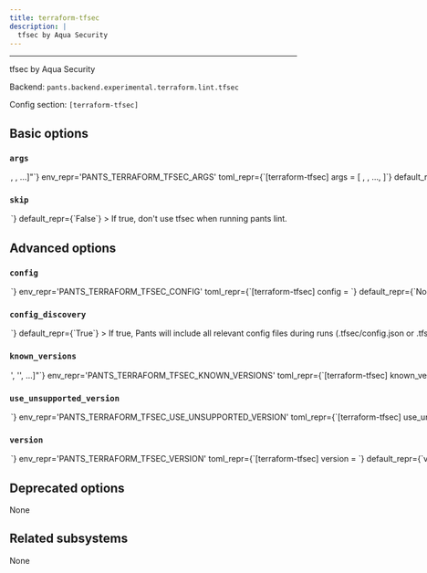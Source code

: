 ```yaml
---
title: terraform-tfsec
description: |
  tfsec by Aqua Security
---
```



---

tfsec by Aqua Security

Backend: <span className="color--primary">`pants.backend.experimental.terraform.lint.tfsec`</span>

Config section: <span className="color--primary">`[terraform-tfsec]`</span>

<span className={styles.options}>

## Basic options

### `args`

<Option
  cli_repr={`--terraform-tfsec-args="[<shell_str>, <shell_str>, ...]"`}
  env_repr='PANTS_TERRAFORM_TFSEC_ARGS'
  toml_repr={`[terraform-tfsec]
args = [
    <shell_str>,
    <shell_str>,
    ...,
]`}
  default_repr={`[]`}
>

Arguments to pass directly to tfsec, e.g. `--terraform-tfsec-args='--minimum-severity=MEDIUM'`.

</Option>

### `skip`

<Option
  cli_repr={`--[no-]terraform-tfsec-skip`}
  env_repr='PANTS_TERRAFORM_TFSEC_SKIP'
  toml_repr={`[terraform-tfsec]
skip = <bool>`}
  default_repr={`False`}
>

If true, don&#x27;t use tfsec when running `pants lint`.

</Option>

## Advanced options

### `config`

<Option
  cli_repr={`--terraform-tfsec-config=<file_option>`}
  env_repr='PANTS_TERRAFORM_TFSEC_CONFIG'
  toml_repr={`[terraform-tfsec]
config = <file_option>`}
  default_repr={`None`}
>

Path to the tfsec config file (https://aquasecurity.github.io/tfsec/latest/guides/configuration/config/)

Setting this option will disable `[terraform-tfsec].config_discovery`. Use this option if the config is located in a non-standard location.

</Option>

### `config_discovery`

<Option
  cli_repr={`--[no-]terraform-tfsec-config-discovery`}
  env_repr='PANTS_TERRAFORM_TFSEC_CONFIG_DISCOVERY'
  toml_repr={`[terraform-tfsec]
config_discovery = <bool>`}
  default_repr={`True`}
>

If true, Pants will include all relevant config files during runs (`.tfsec/config.json` or `.tfsec/config.yml`). Note that you will have to tell Pants to include this file by adding `"!.tfsec/"` to `[global].pants_ignore.add`.

Use `[terraform-tfsec].config` instead if your config is in a non-standard location.

</Option>

### `known_versions`

<Option
  cli_repr={`--terraform-tfsec-known-versions="['<str>', '<str>', ...]"`}
  env_repr='PANTS_TERRAFORM_TFSEC_KNOWN_VERSIONS'
  toml_repr={`[terraform-tfsec]
known_versions = [
    '<str>',
    '<str>',
    ...,
]`}
  default_repr={`[\n  "v1.28.1|linux_x86_64|57b902b31da3eed12448a4e82a8aca30477e4bcd1bf99e3f65310eae0889f88d|26427634",\n  "v1.28.1|linux_arm64 |20daad803d2a7a781f2ef0ee72ba4ed4ae17dcb41a43a330ae7b98347762bec9|24299157",\n  "v1.28.1|macos_x86_64|6d9f5a747b1fcc1b6c314d30f4ff4d753371e5690309a99a5dd653d719d20d2d|27293876",\n  "v1.28.1|macos_arm64 |6d664dcdd37e2809d1b4f14b310ccda0973b4a29e4624e902286e4964d101e22|26478632"\n]`}
>

Known versions to verify downloads against.

Each element is a pipe-separated string of `version|platform|sha256|length` or
`version|platform|sha256|length|url_override`, where:

- `version` is the version string
- `platform` is one of `[linux_arm64,linux_x86_64,macos_arm64,macos_x86_64]`
- `sha256` is the 64-character hex representation of the expected sha256
  digest of the download file, as emitted by `shasum -a 256`
- `length` is the expected length of the download file in bytes, as emitted by
  `wc -c`
- (Optional) `url_override` is a specific url to use instead of the normally
  generated url for this version

E.g., `3.1.2|macos_x86_64|6d0f18cd84b918c7b3edd0203e75569e0c7caecb1367bbbe409b44e28514f5be|42813`.
and `3.1.2|macos_arm64 |aca5c1da0192e2fd46b7b55ab290a92c5f07309e7b0ebf4e45ba95731ae98291|50926|https://example.mac.org/bin/v3.1.2/mac-aarch64-v3.1.2.tgz`.

Values are space-stripped, so pipes can be indented for readability if necessary.

</Option>

### `use_unsupported_version`

<Option
  cli_repr={`--terraform-tfsec-use-unsupported-version=<UnsupportedVersionUsage>`}
  env_repr='PANTS_TERRAFORM_TFSEC_USE_UNSUPPORTED_VERSION'
  toml_repr={`[terraform-tfsec]
use_unsupported_version = <UnsupportedVersionUsage>`}
  one_of='error, warning'
  default_repr={`error`}
>

What action to take in case the requested version of tfsec is not supported.

Supported tfsec versions: unspecified

</Option>

### `version`

<Option
  cli_repr={`--terraform-tfsec-version=<str>`}
  env_repr='PANTS_TERRAFORM_TFSEC_VERSION'
  toml_repr={`[terraform-tfsec]
version = <str>`}
  default_repr={`v1.28.1`}
>

Use this version of tfsec.

</Option>

## Deprecated options

None

## Related subsystems

None

</span>

